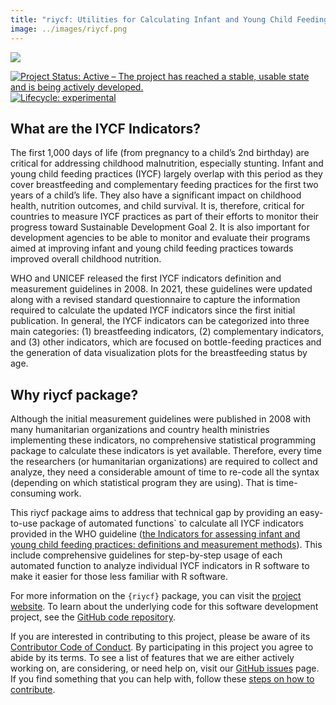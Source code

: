 ```yaml
---
title: "riycf: Utilities for Calculating Infant and Young Child Feeding Indicators"
image: ../images/riycf.png
---
```


::: {.column-margin}

[![](../images/riycf.png)](https://nutriverse.io/riycf/){target="blank"}

:::

<!-- badges: start -->
[![Project Status: Active – The project has reached a stable, usable state and is being actively developed.](http://www.repostatus.org/badges/latest/active.svg)](http://www.repostatus.org/#active)
[![Lifecycle: experimental](https://img.shields.io/badge/lifecycle-experimental-orange.svg)](https://lifecycle.r-lib.org/articles/stages.html#experimental)
<!-- badges: end -->

## What are the IYCF Indicators? 

The first 1,000 days of life (from pregnancy to a child’s 2nd birthday) are critical for addressing childhood malnutrition, especially stunting. Infant and young child feeding practices (IYCF) largely overlap with this period as they cover breastfeeding and complementary feeding practices for the first two years of a child’s life. They also have a significant impact on childhood health, nutrition outcomes, and child survival. It is, therefore, critical for countries to measure IYCF practices as part of their efforts to monitor their progress toward Sustainable Development Goal 2. It is also important for development agencies to be able to monitor and evaluate their programs aimed at improving infant and young child feeding practices towards improved overall childhood nutrition.

WHO and UNICEF released the first IYCF indicators definition and measurement guidelines in 2008. In 2021, these guidelines were updated along with a revised standard questionnaire to capture the information required to calculate the updated IYCF indicators since the first initial publication. In general, the IYCF indicators can be categorized into three main categories: (1) breastfeeding indicators, (2) complementary indicators, and (3) other indicators, which are focused on bottle-feeding practices and the generation of data visualization plots for the breastfeeding status by age.

## Why riycf package? 

Although the initial measurement guidelines were published in 2008 with many humanitarian organizations and country health ministries implementing these indicators, no comprehensive statistical programming package to calculate these indicators is yet available. Therefore, every time the researchers (or humanitarian organizations) are required to collect and analyze, they need a considerable amount of time to re-code all the syntax (depending on which statistical program they are using). That is time-consuming work. 

This riycf package aims to address that technical gap by providing an easy-to-use package of automated functions` to calculate all IYCF indicators provided in the WHO guideline ([the Indicators for assessing infant and young child feeding practices: definitions and measurement methods](https://www.who.int/publications/i/item/9789240018389){.external target="blank"}). This include comprehensive guidelines for step-by-step usage of each automated function to analyze individual IYCF indicators in R software to make it easier for those less familiar with R software.

For more information on the `{riycf}` package, you can visit the [project website](https://nutriverse.io/riycf/). To learn about the underlying code for this software development project, see the [GitHub code repository](https://github.com/nutriverse/riycf).

If you are interested in contributing to this project, please be aware of its [Contributor Code of Conduct](https://nutriverse.io/riycf/CODE_OF_CONDUCT.html). By participating in this project you agree to abide by its terms. To see a list of features that we are either actively working on, are considering, or need help on, visit our [GitHub issues](https://github.com/nutriverse/riycf/issues) page. If you find something that you can help with, follow these [steps on how to contribute](https://nutriverse.io/riycf/CONTRIBUTING.html).
